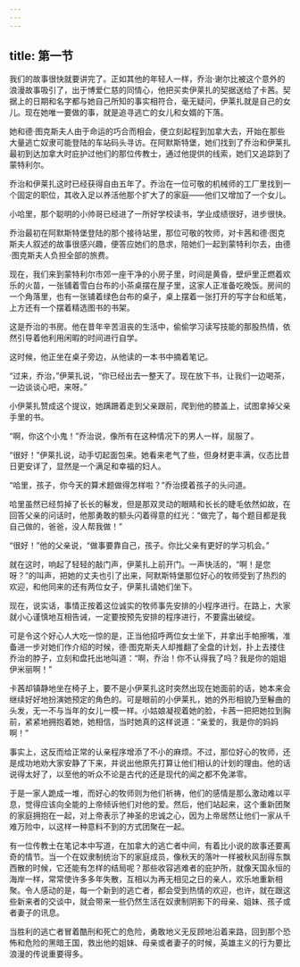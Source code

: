 ```yaml
---
---
---
```

title: 第一节
---




我们的故事很快就要讲完了。正如其他的年轻人一样，乔治·谢尔比被这个意外的浪漫故事吸引了，出于博爱仁慈的同情心，他把买卖伊莱扎的契据送给了卡茜。契据上的日期和名字都与她自己所知的事实相符合，毫无疑问，伊莱扎就是自己的女儿。现在她唯一要做的事，就是追寻逃亡的女儿和女婿的下落。

她和德·图克斯夫人由于命运的巧合而相会，便立刻起程到加拿大去，开始在那些大量逃亡奴隶可能登陆的车站码头寻访。在阿默斯特堡，她们找到了乔治和伊莱扎最初到达加拿大时庇护过他们的那位传教士，通过他提供的线索，她们又追踪到了蒙特利尔。

乔治和伊莱扎这时已经获得自由五年了。乔治在一位可敬的机械师的工厂里找到一个固定的职位，其收入足以养活他那个扩大了的家庭——他们又增加了一个女儿。

小哈里，那个聪明的小帅哥已经进了一所好学校读书，学业成绩很好，进步很快。

乔治最初在阿默斯特堡登陆的那个接待站里，那位可敬的牧师，对卡茜和德·图克斯夫人叙述的故事很感兴趣，便答应她们的恳求，陪她们一起到蒙特利尔去，由德·图克斯夫人负担全部的旅费。

现在，我们来到蒙特利尔市郊一座干净的小房子里，时间是黄昏，壁炉里正燃着欢乐的火苗，一张铺着雪白台布的小茶桌摆在屋子里，这家人正准备吃晚饭。房间的一个角落里，也有一张铺着绿色台布的桌子，桌上摆着一张打开的写字台和纸笔，上方还有一个摆着精选图书的书架。

这是乔治的书房。他在昔年辛苦沮丧的生活中，偷偷学习读写技能的那股热情，依然引导着他利用闲暇的时间进行自学。

这时候，他正坐在桌子旁边，从他读的一本书中摘着笔记。

“过来，乔治，”伊莱扎说，“你已经出去一整天了。现在放下书，让我们一边喝茶，一边谈谈心吧，来呀。”

小伊莱扎赞成这个提议，她蹒跚着走到父亲跟前，爬到他的膝盖上，试图拿掉父亲手里的书。

“啊，你这个小鬼！”乔治说，像所有在这种情况下的男人一样，屈服了。

“很好！”伊莱扎说，动手切起面包来。她看来老气了些，但身材更丰满，仪态比昔日更安详了，显然是一个满足和幸福的妇人。

“哈里，孩子，你今天的算术题做得怎样啦？”乔治摸着孩子的头问道。

哈里虽然已经剪掉了长长的鬈发，但是那双灵动的眼睛和长长的睫毛依然如故，在回答父亲的问话时，他那勇敢的额头闪着得意的红光：“做完了，每个题目都是我自己做的，爸爸，没人帮我做！”

“很好！”他的父亲说，“做事要靠自己，孩子。你比父亲有更好的学习机会。”

就在这时，响起了轻轻的敲门声，伊莱扎上前开门。一声快活的，“啊！是您呀？”的叫声，把她的丈夫也引了出来，阿默斯特堡那位好心的牧师受到了热烈的欢迎，和他同来的还有两位女子，伊莱扎请她们坐下。

现在，说实话，事情正按着这位诚实的牧师事先安排的小程序进行。在路上，大家就小心谨慎地互相告诫，一定要按预先安排的程序进行，不要露出破绽。

可是令这个好心人大吃一惊的是，正当他招呼两位女士坐下，并拿出手帕擦嘴，准备进一步对她们作介绍的时候，德·图克斯夫人却推翻了全盘的计划，扑上去搂住乔治的脖子，立刻和盘托出地叫道：“啊，乔治！你不认得我了吗？我是你的姐姐伊米丽啊！”

卡茜却镇静地坐在椅子上，要不是小伊莱扎这时突然出现在她面前的话，她本来会继续好好地扮演她预定的角色的。可是眼前的小伊莱扎，她的外形相貌乃至鬈曲的头发，无一不与当年的女儿一模一样。小姑娘凝视着她的脸，卡茜一把把她拉到胸前，紧紧地拥抱着她，她相信，当时她真的这样说道：“亲爱的，我是你的妈妈啊！”

事实上，这反而给正常的认亲程序增添了不小的麻烦。不过，那位好心的牧师，还是成功地劝大家安静了下来，并说出他原先打算让他们相认的计划的理由。他的话说得太好了，以至他的听众不论是古代的还是现代的闻之都不免涕零。

于是一家人跪成一堆，而好心的牧师则为他们祈祷，他们的感情是那么激动难以平息，觉得应该向全能的上帝倾诉他们对他的爱。然后，他们站起来，这个重新团聚的家庭拥抱在一起，对上帝表示了神圣的忠诚之心，因为上帝居然让他们一家从千难万险中，以这样一种意料不到的方式团聚在一起。

有一位传教士在笔记本中写道，在加拿大的逃亡者中间，有着比小说的故事还要离奇的情节。当一个在奴隶制统治下的家庭成员，像秋天的落叶一样被秋风刮得东飘西散的时候，它还能有怎样的结局呢？那些收容逃难者的庇护所，就像天国永恒的海岸一样，常常使许多多年失散，互相以为再无相见之日的亲人，欢乐地重新相聚。令人感动的是，每一个新到的逃亡者，都会受到热情的欢迎，也许，就在跟这些新来者的交谈中，就会带来一些仍然生活在奴隶制阴影下的母亲、姐妹、孩子或者妻子的讯息。

当胜利的逃亡者冒着酷刑和死亡的危险，勇敢地义无反顾地沿着来路，回到那个恐怖和危险的黑暗王国，救出他的姐妹、母亲或者妻子的时候，英雄主义的行为要比浪漫的传说重要得多。